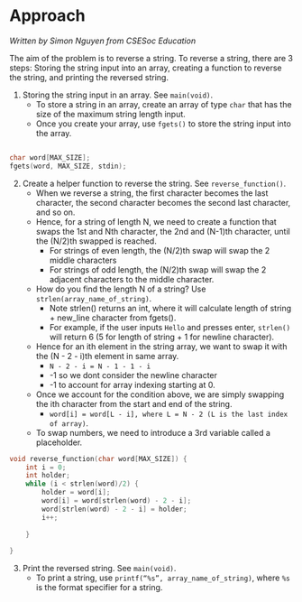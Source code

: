 # Approach

_Written by Simon Nguyen from CSESoc Education_

The aim of the problem is to reverse a string. To reverse a string, there are 3 steps: Storing the string input into an array, creating a function to reverse the string, and printing the reversed string. 

1. Storing the string input in an array. See `main(void)`.
    * To store a string in an array, create an array of type `char` that has the size of the maximum string length input. 
    * Once you create your array, use `fgets()` to store the string input into the array. 
```c

char word[MAX_SIZE];
fgets(word, MAX_SIZE, stdin);

```
2. Create a helper function to reverse the string. See `reverse_function()`.
    * When we reverse a string, the first character becomes the last character, the second character becomes the second last character, and so on. 
    * Hence, for a string of length N, we need to create a function that swaps the 1st and Nth character, the 2nd and (N-1)th character, until the (N/2)th swapped is reached.
        * For strings of even length, the (N/2)th swap will swap the 2 middle characters
        * For strings of odd length, the (N/2)th swap will swap the 2 adjacent characters to the middle character. 
    * How do you find the length N of a string? Use `strlen(array_name_of_string)`.
        * Note strlen() returns an int, where it will calculate length of string + new_line character from fgets().
        * For example, if the user inputs `Hello` and presses enter, `strlen()` will return 6 (5 for length of string + 1 for newline character).
    * Hence for an ith element in the string array, we want to swap it with the (N - 2 - i)th element in same array. 
        * `N - 2 - i = N - 1 - 1 - i`
        * -1 so we dont consider the newline character
        * -1 to account for array indexing starting at 0. 
    * Once we account for the condition above, we are simply swapping the ith character from the start and end of the string.
        *  `word[i] = word[L - i], where L = N - 2 (L is the last index of array)`.
    * To swap numbers, we need to introduce a 3rd variable called a placeholder. 
```c
void reverse_function(char word[MAX_SIZE]) {
    int i = 0;
    int holder;
    while (i < strlen(word)/2) {
        holder = word[i];
        word[i] = word[strlen(word) - 2 - i];
        word[strlen(word) - 2 - i] = holder;
        i++;
        
    }
     
}
```


3. Print the reversed string. See `main(void)`.
    * To print a string, use `printf(“%s”, array_name_of_string)`, where `%s` is the format specifier for a string.
